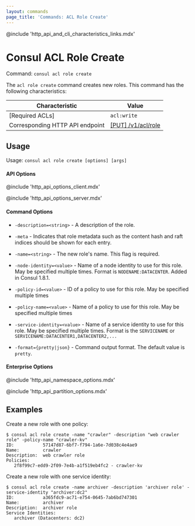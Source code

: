 ```yaml
---
layout: commands
page_title: 'Commands: ACL Role Create'
---
```


@include 'http_api_and_cli_characteristics_links.mdx'

# Consul ACL Role Create

Command: `consul acl role create`

The `acl role create` command creates new roles.
This command has the following characteristics:

| Characteristic | Value |
| -------------- | ----- |
| [Required ACLs] | `acl:write` |
| Corresponding HTTP API endpoint | [\[PUT\] /v1/acl/role](/api-docs/acl/roles#create-a-role) |

## Usage

Usage: `consul acl role create [options] [args]`

#### API Options

@include 'http_api_options_client.mdx'

@include 'http_api_options_server.mdx'

#### Command Options

- `-description=<string>` - A description of the role.

- `-meta` - Indicates that role metadata such as the content hash and raft
  indices should be shown for each entry.

- `-name=<string>` - The new role's name. This flag is required.

- `-node-identity=<value>` - Name of a node identity to use for this role. May
  be specified multiple times. Format is `NODENAME:DATACENTER`. Added in Consul
  1.8.1.

- `-policy-id=<value>` - ID of a policy to use for this role. May be specified
  multiple times

- `-policy-name=<value>` - Name of a policy to use for this role. May be
  specified multiple times

- `-service-identity=<value>` - Name of a service identity to use for this
  role. May be specified multiple times. Format is the `SERVICENAME` or
  `SERVICENAME:DATACENTER1,DATACENTER2,...`

- `-format={pretty|json}` - Command output format. The default value is `pretty`.

#### Enterprise Options

@include 'http_api_namespace_options.mdx'

@include 'http_api_partition_options.mdx'

## Examples

Create a new role with one policy:

```shell-session
$ consul acl role create -name "crawler" -description "web crawler role" -policy-name "crawler-kv"
ID:           57147d87-6bf7-f794-1a6e-7d038c4e4ae9
Name:         crawler
Description:  web crawler role
Policies:
   2f8f99c7-edd9-2f09-7e4b-a1f519eb4fc2 - crawler-kv
```

Create a new role with one service identity:

```shell-session
$ consul acl role create -name archiver -description 'archiver role' -service-identity "archiver:dc2"
ID:           a365fdc9-ac71-e754-0645-7ab6bd747301
Name:         archiver
Description:  archiver role
Service Identities:
   archiver (Datacenters: dc2)
```

